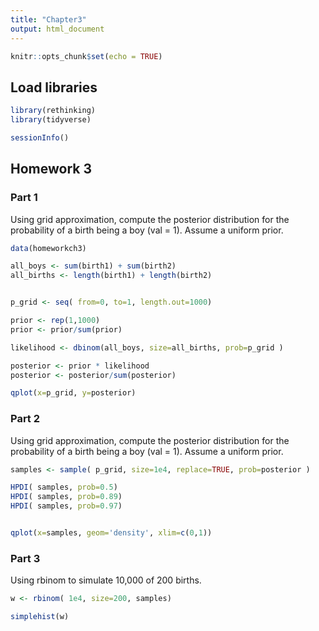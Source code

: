 ```yaml
---
title: "Chapter3"
output: html_document
---
```


```r
knitr::opts_chunk$set(echo = TRUE)
```

## Load libraries


```r
library(rethinking)
library(tidyverse)

sessionInfo()
```

## Homework 3

### Part 1

Using grid approximation, compute the posterior distribution for the probability of a birth being a boy (val = 1). Assume a uniform prior.

```r

data(homeworkch3)

all_boys <- sum(birth1) + sum(birth2)
all_births <- length(birth1) + length(birth2)


p_grid <- seq( from=0, to=1, length.out=1000)

prior <- rep(1,1000)
prior <- prior/sum(prior)

likelihood <- dbinom(all_boys, size=all_births, prob=p_grid )

posterior <- prior * likelihood
posterior <- posterior/sum(posterior)

qplot(x=p_grid, y=posterior)


```

### Part 2

Using grid approximation, compute the posterior distribution for the probability of a birth being a boy (val = 1). Assume a uniform prior.

```r
samples <- sample( p_grid, size=1e4, replace=TRUE, prob=posterior )

HPDI( samples, prob=0.5)
HPDI( samples, prob=0.89)
HPDI( samples, prob=0.97)


qplot(x=samples, geom='density', xlim=c(0,1))
```

### Part 3

Using rbinom to simulate 10,000 of 200 births.

```r

w <- rbinom( 1e4, size=200, samples)

simplehist(w)

```